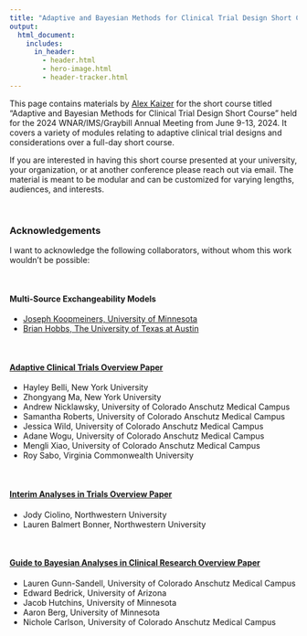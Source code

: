 ```yaml
---
title: "Adaptive and Bayesian Methods for Clinical Trial Design Short Course"
output: 
  html_document:
    includes:
      in_header: 
        - header.html
        - hero-image.html
        - header-tracker.html
---
```


This page contains materials by [Alex Kaizer](https://www.alexkaizer.com) for the short course titled "Adaptive and Bayesian Methods for Clinical Trial Design Short Course" held for the 2024 WNAR/IMS/Graybill Annual Meeting from June 9-13, 2024. It covers a variety of modules relating to adaptive clinical trial designs and considerations over a full-day short course.

If you are interested in having this short course presented at your university, your organization, or at another conference please reach out via email. The material is meant to be modular and can be customized for varying lengths, audiences, and interests.


<br>

### Acknowledgements 

I want to acknowledge the following collaborators, without whom this work wouldn't be possible:

<br>

#### Multi-Source Exchangeability Models

* [Joseph Koopmeiners, University of Minnesota](https://directory.sph.umn.edu/bio/sph-a-z/joseph-koopmeiners)
* [Brian Hobbs, The University of Texas at Austin](https://dellmed.utexas.edu/directory/brian-hobbs)

<br>

#### [Adaptive Clinical Trials Overview Paper](https://www.cambridge.org/core/journals/journal-of-clinical-and-translational-science/article/recent-innovations-in-adaptive-trial-designs-a-review-of-design-opportunities-in-translational-research/614EAFEA5E89CA035E82E152AF660E5D?utm_campaign=shareaholic&utm_medium=copy_link&utm_source=bookmark)

* Hayley Belli, New York University
* Zhongyang Ma, New York University
* Andrew Nicklawsky, University of Colorado Anschutz Medical Campus
* Samantha Roberts, University of Colorado Anschutz Medical Campus
* Jessica Wild, University of Colorado Anschutz Medical Campus
* Adane Wogu, University of Colorado Anschutz Medical Campus
* Mengli Xiao, University of Colorado Anschutz Medical Campus
* Roy Sabo, Virginia Commonwealth University

<br>

#### [Interim Analyses in Trials Overview Paper](https://www.cambridge.org/core/journals/journal-of-clinical-and-translational-science/article/guidance-on-interim-analysis-methods-in-clinical-trials/5051FDCF5284970B3DB01FE609AAA4C2?utm_campaign=shareaholic&utm_medium=copy_link&utm_source=bookmark)

* Jody Ciolino, Northwestern University
* Lauren Balmert Bonner, Northwestern University

<br>

#### [Guide to Bayesian Analyses in Clinical Research Overview Paper](https://www.cambridge.org/core/journals/journal-of-clinical-and-translational-science/article/practical-guide-to-adopting-bayesian-analyses-in-clinical-research/CF6C017318CD5431C98EEFE37DBB6063?utm_campaign=shareaholic&utm_medium=copy_link&utm_source=bookmark)

* Lauren Gunn-Sandell, University of Colorado Anschutz Medical Campus
* Edward Bedrick, University of Arizona
* Jacob Hutchins, University of Minnesota
* Aaron Berg, University of Minnesota
* Nichole Carlson, University of Colorado Anschutz Medical Campus

